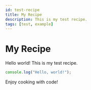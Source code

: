 ```yaml
---
id: test-recipe
title: My Recipe
description: This is my test recipe.
tags: [test, example]
---
```


# My Recipe

Hello world! This is my test recipe. 

```javascript
console.log("Hello, world!");
```

Enjoy cooking with code!

